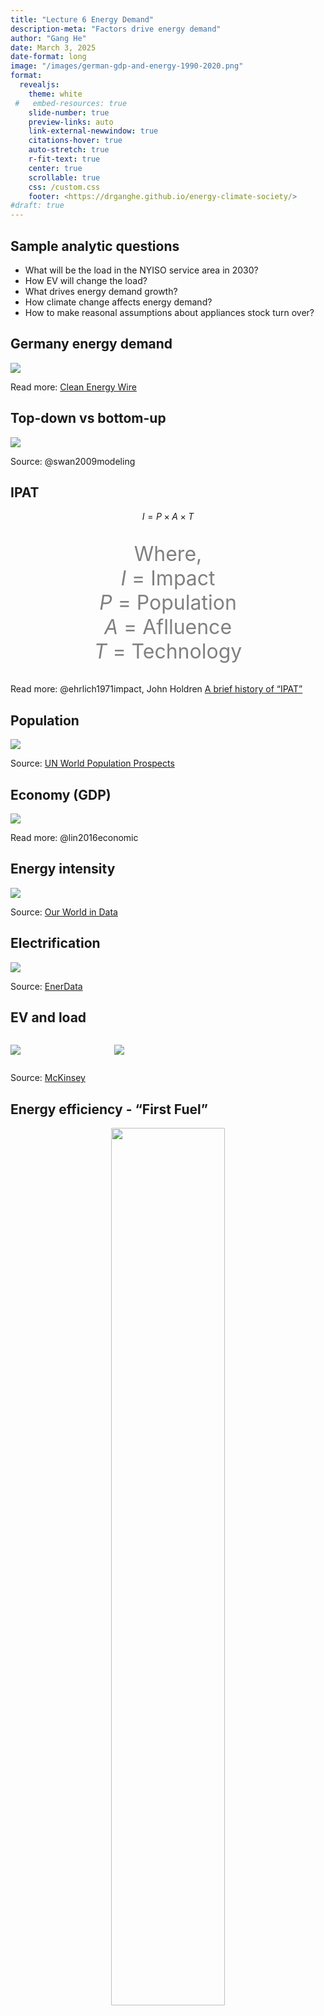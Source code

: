 ```yaml
---
title: "Lecture 6 Energy Demand"
description-meta: "Factors drive energy demand"
author: "Gang He"
date: March 3, 2025
date-format: long
image: "/images/german-gdp-and-energy-1990-2020.png"
format:
  revealjs:
    theme: white
 #   embed-resources: true
    slide-number: true
    preview-links: auto
    link-external-newwindow: true
    citations-hover: true
    auto-stretch: true
    r-fit-text: true
    center: true
    scrollable: true
    css: /custom.css
    footer: <https://drganghe.github.io/energy-climate-society/>
#draft: true    
---
```


## Sample analytic questions

- What will be the load in the NYISO service area in 2030?  
- How EV will change the load?    
- What drives energy demand growth?  
- How climate change affects energy demand?   
- How to make reasonal assumptions about appliances stock turn over?  


## Germany energy demand 

![](/images/german-gdp-and-energy-1990-2020.png){fig-align="center"}

::: footer
Read more: [Clean Energy Wire](https://www.cleanenergywire.org/factsheets/germanys-energy-consumption-and-power-mix-charts)
:::


## Top-down vs bottom-up

![](/images/top-down-and-bottom-up.png){fig-align="center"}

::: footer
Source: @swan2009modeling 
:::

## IPAT

<center>
$I=P\times A\times T$

<p style="font-size:24pt; color:gray">
Where,  
$I$ = Impact   
$P$ = Population  
$A$ = Aflluence  
$T$ = Technology    
</p>
</center>

::: footer
Read more: @ehrlich1971impact, John Holdren [A brief history of "IPAT"](https://mahb.stanford.edu/wp-content/uploads/2020/02/1993-holdre-BRIEF-HISTORY-OF-COMMONER-BATTLE.pdf)
:::

## Population

![](/images/total-population.png){fig-align="center"}

::: footer
Source: [UN World Population Prospects](https://population.un.org/wpp/Graphs/DemographicProfiles/Line/900)
:::


## Economy (GDP)

![](/images/china-provincial-electricity-gdp.png){fig-align="center"}

::: footer
Read more: @lin2016economic 
:::

## Energy intensity

![](/images/energy-intensity.png){fig-align="center"}

::: footer
Source: [Our World in Data](https://ourworldindata.org/grapher/energy-intensity?tab=chart&country=JPN~USA~CHN~IND~OWID_WRL~DEU~GBR)
:::

## Electrification

![](/images/electricity-share-in-final-energy-2022.png){fig-align="center"}

::: footer
Source: [EnerData](https://yearbook.enerdata.net/electricity/share-electricity-final-consumption.html)
:::

## EV and load 

:::columns

::: {.column width="30%"}
![](/images/ev-load.png){fig-align="center"}
:::

::: {.column width="70%"}
![](/images/ev-charging.png){fig-align="center"}
:::

:::

::: footer
Source: [McKinsey](https://www.mckinsey.com/industries/automotive-and-assembly/our-insights/the-potential-impact-of-electric-vehicles-on-global-energy-systems)
:::

## Energy efficiency - "First Fuel"

<center>
![](/images/ee-net-zero.png){fig-align="center" width=60%}
![](/images/iea-demand-legend.png){fig-align="center" width=50%}
</center>

::: footer
Read more: [IEA](https://www.iea.org/articles/net-zero-by-2050-hinges-on-a-global-push-to-increase-energy-efficiency), @iea_net_2021
:::

## Adoption curve

![](/images/adoption-curve.png){fig-align="center"}

::: footer
Read more: [Diffusion of innovations](https://en.wikipedia.org/wiki/Diffusion_of_innovations)
:::

## Rebound

![](/images/Illustration-of-rebound-effects.png){fig-align="center"}

::: footer
Read more: [CarbonBrief](https://www.carbonbrief.org/guest-post-why-rebound-effects-may-cut-energy-savings-in-half/), @borenstein2015microeconomic, @brockway2021energy
:::

## Limit to growth, degrowth, green growth

![](/images/limits-to-growth.png){fig-align="center"}

::: footer
Read more: @meadows2018limits, [50-year argument](https://media.nature.com/original/magazine-assets/d41586-022-00723-1/d41586-022-00723-1.pdf)
:::


## Decent living

![](/images/decent-living.jpeg){fig-align="center"}

::: footer
Read more: @rao2018decent 
:::

## Human behavior - demand response

![](/images/caiso-dr-20220906.png){fig-align="center"}

::: footer
Source: [CAIOS](https://www.caiso.com/TodaysOutlook/Pages/default.aspx)
:::


## Energy savings across behavioural interventions implemented in the United States

![](/images/energy-savings-behaviorial-us.png){fig-align="center"}

::: footer
High evaluation quality (light blue); Medium evaluation quality (dark blue). Read more: [IEA](https://www.iea.org/articles/the-potential-of-behavioural-interventions-for-optimising-energy-use-at-home)
:::

## Load forecasting

![](/images/load-forecasting.jpg){fig-align="center"}

:::{.footer}
Source: @hong2016probabilistic
:::


## Load forecast

![](/images/load-forecast-diagram.svg){fig-align="center"}

:::{.footer}
Read more: [PJM](https://learn.pjm.com/three-priorities/planning-for-the-future/load-forecasting.aspx), [ISO New England](https://www.iso-ne.com/system-planning/system-forecasting/load-forecast/)
:::

## Summary

- Energy demand is shaped by dynamic factors: populations, GDP, technology, regulation, and human behavior   
- Understanding those drivers will help us learn the magnitude and profile of our demand  
- Load forecast integrates all insights to the show   


------------------------------------------------------------------------

### References

::: {#refs}
:::

::: footer
Back to Title [Slide](lecture6.qmd), All [Lectures](schedule.qmd), Course [Home](https://drganghe.github.io/energy-climate-society/), or Learn More About [Gang He](https://drganghe.github.io)
:::
